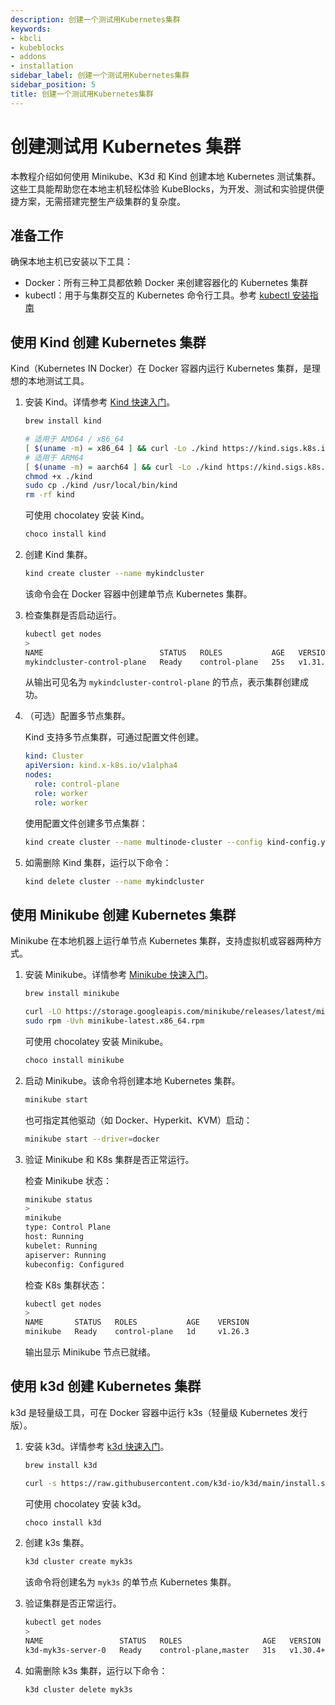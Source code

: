 ```yaml
---
description: 创建一个测试用Kubernetes集群
keywords:
- kbcli
- kubeblocks
- addons
- installation
sidebar_label: 创建一个测试用Kubernetes集群
sidebar_position: 5
title: 创建一个测试用Kubernetes集群
---
```


# 创建测试用 Kubernetes 集群

本教程介绍如何使用 Minikube、K3d 和 Kind 创建本地 Kubernetes 测试集群。这些工具能帮助您在本地主机轻松体验 KubeBlocks，为开发、测试和实验提供便捷方案，无需搭建完整生产级集群的复杂度。

## 准备工作

确保本地主机已安装以下工具：
- Docker：所有三种工具都依赖 Docker 来创建容器化的 Kubernetes 集群
- kubectl：用于与集群交互的 Kubernetes 命令行工具。参考 [kubectl 安装指南](https://kubernetes.io/docs/tasks/tools/)

<Tabs>

<TabItem value="Kind" label="Kind" default>

## 使用 Kind 创建 Kubernetes 集群

Kind（Kubernetes IN Docker）在 Docker 容器内运行 Kubernetes 集群，是理想的本地测试工具。

1. 安装 Kind。详情参考 [Kind 快速入门](https://kind.sigs.k8s.io/docs/user/quick-start/)。

   <Tabs>

   <TabItem value="macOS" label="macOS" default>

   ```bash
   brew install kind
   ```

   </TabItem>

   <TabItem value="Linux" label="Linux">

   ```bash
   # 适用于 AMD64 / x86_64
   [ $(uname -m) = x86_64 ] && curl -Lo ./kind https://kind.sigs.k8s.io/dl/v0.24.0/kind-linux-amd64
   # 适用于 ARM64
   [ $(uname -m) = aarch64 ] && curl -Lo ./kind https://kind.sigs.k8s.io/dl/v0.24.0/kind-linux-arm64
   chmod +x ./kind
   sudo cp ./kind /usr/local/bin/kind
   rm -rf kind
   ```

   </TabItem>

   <TabItem value="Windows" label="Windows">

   可使用 chocolatey 安装 Kind。

   ```bash
   choco install kind
   ```

   </TabItem>

   </Tabs>

2. 创建 Kind 集群。

   ```bash
   kind create cluster --name mykindcluster
   ```

   该命令会在 Docker 容器中创建单节点 Kubernetes 集群。

3. 检查集群是否启动运行。

   ```bash
   kubectl get nodes
   >
   NAME                          STATUS   ROLES           AGE   VERSION
   mykindcluster-control-plane   Ready    control-plane   25s   v1.31.0
   ```

   从输出可见名为 `mykindcluster-control-plane` 的节点，表示集群创建成功。

4. （可选）配置多节点集群。

   Kind 支持多节点集群，可通过配置文件创建。

   ```yaml
   kind: Cluster
   apiVersion: kind.x-k8s.io/v1alpha4
   nodes:
     role: control-plane
     role: worker
     role: worker
   ```

   使用配置文件创建多节点集群：

   ```bash
   kind create cluster --name multinode-cluster --config kind-config.yaml
   ```

5. 如需删除 Kind 集群，运行以下命令：

   ```bash
   kind delete cluster --name mykindcluster
   ```

</TabItem>

<TabItem value="Minikube" label="Minikube">

## 使用 Minikube 创建 Kubernetes 集群

Minikube 在本地机器上运行单节点 Kubernetes 集群，支持虚拟机或容器两种方式。

1. 安装 Minikube。详情参考 [Minikube 快速入门](https://minikube.sigs.k8s.io/docs/start/)。

   <Tabs>

   <TabItem value="macOS" label="macOS" default>

   ```bash
   brew install minikube
   ```

   </TabItem>

   <TabItem value="Linux" label="Linux">

   ```bash
   curl -LO https://storage.googleapis.com/minikube/releases/latest/minikube-latest.x86_64.rpm
   sudo rpm -Uvh minikube-latest.x86_64.rpm
   ```

   </TabItem>

   <TabItem value="Windows" label="Windows">

   可使用 chocolatey 安装 Minikube。

   ```bash
   choco install minikube
   ```

   </TabItem>

   </Tabs>

2. 启动 Minikube。该命令将创建本地 Kubernetes 集群。

   ```bash
   minikube start
   ```

   也可指定其他驱动（如 Docker、Hyperkit、KVM）启动：

   ```bash
   minikube start --driver=docker
   ```

3. 验证 Minikube 和 K8s 集群是否正常运行。

   检查 Minikube 状态：

   ```bash
   minikube status
   >
   minikube
   type: Control Plane
   host: Running
   kubelet: Running
   apiserver: Running
   kubeconfig: Configured
   ```

   检查 K8s 集群状态：

   ```bash
   kubectl get nodes
   >
   NAME       STATUS   ROLES           AGE    VERSION
   minikube   Ready    control-plane   1d     v1.26.3
   ```

   输出显示 Minikube 节点已就绪。

</TabItem>

<TabItem value="k3d" label="k3d">

## 使用 k3d 创建 Kubernetes 集群

k3d 是轻量级工具，可在 Docker 容器中运行 k3s（轻量级 Kubernetes 发行版）。

1. 安装 k3d。详情参考 [k3d 快速入门](https://k3d.io/v5.7.4/#releases)。

   <Tabs>

   <TabItem value="macOS" label="macOS" default>

   ```bash
   brew install k3d
   ```

   </TabItem>

   <TabItem value="Linux" label="Linux">

   ```bash
   curl -s https://raw.githubusercontent.com/k3d-io/k3d/main/install.sh | bash
   ```

   </TabItem>

   <TabItem value="Windows" label="Windows">

   可使用 chocolatey 安装 k3d。

   ```bash
   choco install k3d
   ```

   </TabItem>

   </Tabs>

2. 创建 k3s 集群。

   ```bash
   k3d cluster create myk3s
   ```

   该命令将创建名为 `myk3s` 的单节点 Kubernetes 集群。

3. 验证集群是否正常运行。

   ```bash
   kubectl get nodes
   >
   NAME                 STATUS   ROLES                  AGE   VERSION
   k3d-myk3s-server-0   Ready    control-plane,master   31s   v1.30.4+k3s1
   ```

4. 如需删除 k3s 集群，运行以下命令：

   ```bash
   k3d cluster delete myk3s
   ```

</TabItem>

</Tabs>